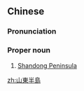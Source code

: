 ==Chinese==
{{zh-forms|s=山东半岛|type=22}}

===Pronunciation===
{{zh-pron
|m=Shāndōng Bàndǎo
|c=saan1 dung1 bun3 dou2
|cat=pn
}}

===Proper noun===
{{zh-proper noun}}

# [[Shandong Peninsula]]

{{zh-cat|Peninsulas}}

[[zh:山東半島]]